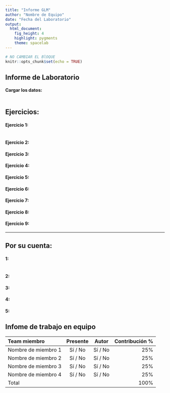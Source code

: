 ```yaml
---
title: "Informe GLM"
author: "Nombre de Equipo"
date: "Fecha del Laboratorio"
output: 
  html_document: 
    fig_height: 4
    highlight: pygments
    theme: spacelab
---
```


```r
# NO CAMBIAR EL BlOQUE
knitr::opts_chunk$set(echo = TRUE)

```


## Informe de Laboratorio

#### Cargar los datos:
```r

```


## Ejercicios:

#### Ejercicio 1: 

```r

```


#### Ejercicio 2: 



#### Ejercicio 3: 



#### Ejercicio 4: 




#### Ejercicio 5: 



#### Ejercicio 6:



#### Ejercicio 7:



#### Ejercicio 8:

#### Ejercicio 9:



* * *

## Por su cuenta:

#### 1: 

```r

```




#### 2: 




#### 3:



#### 4:





#### 5:





## Infome de trabajo en equipo

<!--
Para cada miembro del equipo, escriba su nombre, si estuvo o presente en la
sesión de laboratorio, si fue autor en esta semana y su contribución al 
laboratorio (como porcentaje). Los porcentajes deben sumar 100.
-->

| Team miembro            | Presente  | Autor   | Contribución % |
|:------------------------|:---------:|:-------:|---------------:|
| Nombre de miembro 1     | Sí / No   | Sí / No | 25%            |
| Nombre de miembro 2     | Sí / No   | Sí / No | 25%            |
| Nombre de miembro 3     | Sí / No   | Sí / No | 25%            |
| Nombre de miembro 4     | Sí / No   | Sí / No | 25%            |
| Total                   |           |         | 100%           |